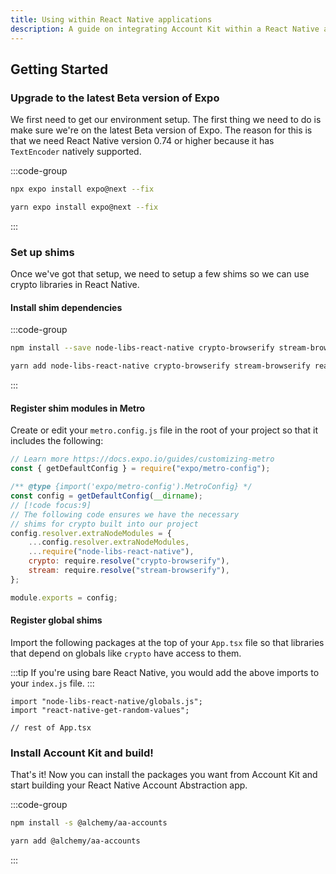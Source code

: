 ```yaml
---
title: Using within React Native applications
description: A guide on integrating Account Kit within a React Native application
---
```


## Getting Started

### Upgrade to the latest Beta version of Expo

We first need to get our environment setup. The first thing we need to do is make sure we're on the latest Beta version of Expo. The reason for this is that we need React Native version 0.74 or higher because it has `TextEncoder` natively supported.

:::code-group

```bash [npm]
npx expo install expo@next --fix
```

```bash [yarn]
yarn expo install expo@next --fix
```

:::

### Set up shims

Once we've got that setup, we need to setup a few shims so we can use crypto libraries in React Native.

#### Install shim dependencies

:::code-group

```bash [npm]
npm install --save node-libs-react-native crypto-browserify stream-browserify react-native-get-random-values
```

```bash [yarn]
yarn add node-libs-react-native crypto-browserify stream-browserify react-native-get-random-values
```

:::

#### Register shim modules in Metro

Create or edit your `metro.config.js` file in the root of your project so that it includes the following:

```js [metro.config.js]
// Learn more https://docs.expo.io/guides/customizing-metro
const { getDefaultConfig } = require("expo/metro-config");

/** @type {import('expo/metro-config').MetroConfig} */
const config = getDefaultConfig(__dirname);
// [!code focus:9]
// The following code ensures we have the necessary
// shims for crypto built into our project
config.resolver.extraNodeModules = {
	...config.resolver.extraNodeModules,
	...require("node-libs-react-native"),
	crypto: require.resolve("crypto-browserify"),
	stream: require.resolve("stream-browserify"),
};

module.exports = config;
```

#### Register global shims

Import the following packages at the top of your `App.tsx` file so that libraries that depend on globals like `crypto` have access to them.

:::tip
If you're using bare React Native, you would add the above imports to your `index.js` file.
:::

```tsx [App.tsx]
import "node-libs-react-native/globals.js";
import "react-native-get-random-values";

// rest of App.tsx
```

### Install Account Kit and build!

That's it! Now you can install the packages you want from Account Kit and start building your React Native Account Abstraction app.

:::code-group

```bash [npm]
npm install -s @alchemy/aa-accounts
```

```bash [yarn]
yarn add @alchemy/aa-accounts
```

:::
